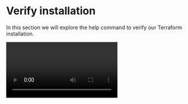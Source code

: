 # Verify installation

<Intro>In this section we will explore the help command to verify our Terraform installation.</Intro>

<Video id="hXHXMaYUtiI"/>

The Terraform CLI has a built-in help system. 
If you run just the `terraform` command, it will show you the available commands.

To get specific help for any specific command, use the `-help` option with the relevant subcommand. 
For example, to see help about the "validate" subcommand you can run `terraform validate -help`.

The inline help built in to Terraform CLI describes the most important characteristics of each command. 
For more detailed information, you can refer to each [command's page](https://developer.hashicorp.com/terraform/cli/commands) for details.

<Task id="verify_installation">
  Use the `terraform -help` command to explore the possibilities of the Terraform CLI.
</Task>